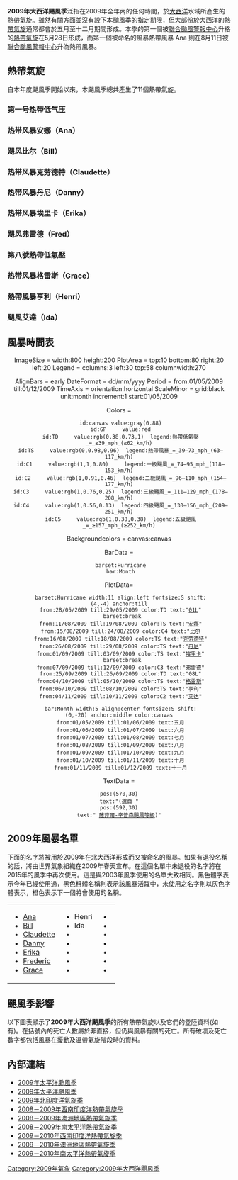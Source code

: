 {{Infobox hurricane season
| Basin=Atl
| Year=2009
| Track=2009 Atlantic hurricane season summary map.png
| First storm formed=2009年5月28日（[[2009年第一號熱帶低氣壓|第一號熱帶低氣壓]]）
| Last storm dissipated=2009年11月10日（颶風艾達）
| Strongest storm name=颶風比爾
| Strongest storm pressure=943
| Strongest storm winds=115
| Total depressions=11個
| Total storms=9個
| Total hurricanes=3個
| Total intense=2個
| Damages=57.99
| Fatalities=9直接死亡
| five seasons=[[2007年大西洋颶風季|2007]] [[2008年大西洋颶風季|2008]] '''2009''' [[2010年大西洋颶風季|2010]] [[2011年大西洋颶風季|2011]]
| Season timeline=2009年大西洋飓风季时间轴
}}

'''2009年大西洋颶風季'''泛指在2009年全年內的任何時間，於[[大西洋|大西洋]]水域所產生的[[熱帶氣旋|熱帶氣旋]]。雖然有關方面並沒有設下本颱風季的指定期限，但大部份於[[大西洋|大西洋]]的[[熱帶氣旋|熱帶氣旋]]通常都會於五月至十二月期間形成。本季的第一個被[[聯合颱風警報中心|聯合颱風警報中心]]升格的[[熱帶氣旋|熱帶氣旋]]在5月28日形成，而第一個被命名的風暴熱帶風暴 Ana 則在8月11日被[[聯合颱風警報中心|聯合颱風警報中心]]升為熱帶風暴。

{{clear}}

== 熱帶氣旋 ==
自本年度颶風季開始以來，本颶風季總共產生了11個熱帶氣旋。

=== 第一号热带低气压 ===
{{Infobox hurricane small new
|Basin=Atl
|Image=Tropical Depression One 2009 GOES.jpg
|Formed=2009年5月28日
|Dissipated=2009年5月29日
|1-min winds=30
|Pressure=1006
|Track=01-L 2009 track.png
}}
{{main|2009年第一号热带低气压}}
{{clear}}

=== 热带风暴安娜（Ana） ===
{{Infobox hurricane small new
|Basin=Atl
|category=depression
|Image=Ana aug 12 2009 1335Z.jpg
|Track=Ana 2009 track.png
|Formed=2009年8月11日
|Dissipated=2009年8月17日
|1-min winds=35
|Pressure=1004 
}}
{{main|2009年热带风暴安娜}}
{{clear}}

=== 飓风比尔（Bill） ===
{{Infobox hurricane small new
|Image=Bill Aug 19 2009 1415Z.jpg
|Basin=Atl
|Track=Bill 2009 track.png
|Formed=2009年8月15日
|Dissipated=2009年8月24日
|1-min winds=115
|Pressure=943
}}
{{main|2009年飓风比尔}}
{{clear}}

=== 热带风暴克劳德特（Claudette） ===
{{Infobox hurricane small new
|Basin=Atl
|Image=Claudette 2009 approaching Florida.jpg
|Track=Claudette 2009 track.png
|Formed=2009年8月16日
|Dissipated=2009年8月18日
|1-min winds=45
|Pressure=1006
}}
{{main|2009年热带风暴克劳德特}}
{{clear}}

=== 热带风暴丹尼（Danny） ===
{{Infobox hurricane small new
|Basin=Atl
|Image=Tropical Storm Danny 2009-08-28 1540Z.jpg
|Track=Danny 2009 track.png
|Formed=2009年8月26日
|Dissipated=2009年8月29日
|1-min winds=50
|Pressure=1006
}}
{{main|2009年热带风暴丹尼}}
{{clear}}

=== 热带风暴埃里卡（Erika） ===
{{Infobox hurricane small new
|Basin=Atl
|Image=Tropical Storm Erika 2009-09-03 1510Z.jpg
|Track=Erika 2009 track.png
|Formed=2009年9月1日
|Dissipated=2009年9月3日
|1-min winds=50
|Pressure=1004
}}
{{main|2009年热带风暴埃里卡}}
{{clear}}

=== 飓风弗雷德（Fred） ===
{{Infobox hurricane small new
|Basin=Atl
|Image=Hurricane Fred 2009-09-09 1250Z.jpg
|Track=Fred 2009 track.png
|Formed=2009年9月7日
|Dissipated=2009年9月12日
|1-min winds=105
|Pressure=958
}}
{{main|2009年飓风弗雷德}}
{{clear}}

=== 第八號熱帶低氣壓 ===
{{Infobox hurricane small new
|Basin=Atl
|Image=Pre-Tropical Depression Eight 2009-09-25 1250Z.jpg
|Track=08-L 2009 track.png
|Formed=2009年9月25日
|Dissipated=2009年9月26日
|1-min winds=30
|Pressure=1008
}}

{{clear}}

=== 热带风暴格雷斯（Grace） ===
{{Infobox hurricane small new
|Basin=Atl
|Image=Tropical Storm Grace 2009 at peak intensity.jpg
|Track=Grace 2009 track.png
|Formed=2009年10月4日
|Dissipated=2009年10月5日
|1-min winds=60
|Pressure=986
}}
{{main|2009年热带风暴格雷斯}}
{{clear}}

=== 熱帶風暴亨利（Henri） ===
{{Infobox hurricane small new
|Basin=Atl
|Image=TSHenri09.jpg
|Track=Henri 2009 track.png
|Formed=2009年10月6日
|Dissipated=2009年10月8日
|1-min winds=45
|Pressure=1005
}}

{{clear}}

=== 颶風艾達（Ida） ===
{{Infobox hurricane small new
|Basin=Atl
|Image=Hurricane Ida in the Yucatan Channel November 8 2009.jpg
|Track=Ida 2009 track.png
|Formed=2009年11月4日
|Dissipated=2009年11月10日
|1-min winds=90
|Pressure=976
}}
{{main|飓风艾达}}

{{clear}}

== 風暴時間表 ==
<center>
<timeline>
ImageSize = width:800 height:200
PlotArea  = top:10 bottom:80 right:20 left:20
Legend    = columns:3 left:30 top:58 columnwidth:270

AlignBars  = early
DateFormat = dd/mm/yyyy
Period     = from:01/05/2009 till:01/12/2009
TimeAxis   = orientation:horizontal
ScaleMinor = grid:black unit:month increment:1 start:01/05/2009

Colors     =
  id:canvas value:gray(0.88)
  id:GP     value:red
  id:TD     value:rgb(0.38,0.73,1)  legend:熱帶低氣壓_=_≤39_mph_(≤62_km/h)
  id:TS     value:rgb(0,0.98,0.96)  legend:熱帶風暴_=_39–73_mph_(63–117_km/h)
  id:C1     value:rgb(1,1,0.80)     legend:一級颶風_=_74–95_mph_(118–153_km/h)
  id:C2     value:rgb(1,0.91,0.46)  legend:二級颶風_=_96–110_mph_(154–177_km/h)
  id:C3     value:rgb(1,0.76,0.25)  legend:三級颶風_=_111–129_mph_(178–208_km/h)
  id:C4     value:rgb(1,0.56,0.13)  legend:四級颶風_=_130–156_mph_(209–251_km/h)
  id:C5     value:rgb(1,0.38,0.38)  legend:五級颶風_=_≥157_mph_(≥252_km/h)

Backgroundcolors = canvas:canvas

BarData =
  barset:Hurricane
  bar:Month

PlotData=
  barset:Hurricane width:11 align:left fontsize:S shift:(4,-4) anchor:till
  from:28/05/2009 till:29/05/2009 color:TD text:"[[2009年第一号热带低气压|01L]]"
   barset:break
  from:11/08/2009 till:19/08/2009 color:TS text:"[[2009年热带风暴安娜|安娜]]"
  from:15/08/2009 till:24/08/2009 color:C4 text:"[[2009年飓风比尔|比尔]]
  from:16/08/2009 till:18/08/2009 color:TS text:"[[2009年热带风暴克劳德特|克劳德特]]"
  from:26/08/2009 till:29/08/2009 color:TS text:"[[2009年热带风暴丹尼|丹尼]]"
  from:01/09/2009 till:03/09/2009 color:TS text:"[[2009年热带风暴埃里卡|埃里卡]]"
   barset:break
  from:07/09/2009 till:12/09/2009 color:C3 text:"[[2009年飓风弗雷德|弗雷德]]"
  from:25/09/2009 till:26/09/2009 color:TD text:"08L"
  from:04/10/2009 till:05/10/2009 color:TS text:"[[2009年热带风暴格雷斯|格雷斯]]"
  from:06/10/2009 till:08/10/2009 color:TS text:"亨利"
  from:04/11/2009 till:10/11/2009 color:C2 text:"[[飓风艾达|艾达]]"

  bar:Month width:5 align:center fontsize:S shift:(0,-20) anchor:middle color:canvas
  from:01/05/2009 till:01/06/2009 text:五月
  from:01/06/2009 till:01/07/2009 text:六月
  from:01/07/2009 till:01/08/2009 text:七月
  from:01/08/2009 till:01/09/2009 text:八月
  from:01/09/2009 till:01/10/2009 text:九月
  from:01/10/2009 till:01/11/2009 text:十月
  from:01/11/2009 till:01/12/2009 text:十一月

TextData =
 pos:(570,30)
 text:"(選自 "
 pos:(592,30)
 text:" [[薩菲爾-辛普森颶風等級|薩菲爾-辛普森颶風等級]])"

</timeline>
</center>

== 2009年風暴名單 ==
下面的名字將被用於2009年在北大西洋形成而又被命名的風暴。如果有退役名稱的話，將由世界氣象組織在2009年春天宣布。在這個名單中未退役的名字將在2015年的風季中再次使用。這是與2003年風季使用的名單大致相同。黑色體字表示今年已經使用過，黑色粗體名稱則表示該風暴活躍中，未使用之名字則以灰色字體表示，橙色表示下一個將會使用的名稱。

{| width="90%"
|
* [[2009年热带风暴安娜|Ana]]
* [[2009年飓风比尔|Bill]]
* [[2009年热带风暴克劳德特|Claudette]]
* [[2009年热带风暴丹尼|Danny]]
* [[2009年热带风暴埃里卡|Erika]]
* [[2009年飓风弗雷德|Frederic]]
* [[2009年热带风暴格雷斯|Grace]]
|
* Henri
* Ida
* {{tcname unused|Joaquin}}
* {{tcname unused|Kate}}
* {{tcname unused|Larry}}
* {{tcname unused|Mindy}}
* {{tcname unused|Nicholas}}
|
* {{tcname unused|Odette}}
* {{tcname unused|Peter}}
* {{tcname unused|Rose}}
* {{tcname unused|Sam}}
* {{tcname unused|Teresa}}
* {{tcname unused|Victor}}
* {{tcname unused|Wanda}}
|}

== 颶風季影響 ==
以下圖表顯示了'''2009年大西洋颶風季'''的所有熱帶氣旋以及它們的登陸資料(如有)。在括號內的死亡人數屬於非直接，但仍與風暴有關的死亡。所有破壞及死亡數字都包括風暴在擾動及溫帶氣旋階段時的資料。
{{Saffir-Simpson small|align=center}}<center>
{{TC stats table start3|year=2009|basin=北大西洋熱帶氣旋}}
{{TC stats cyclone3|cat=depression|name=[[2009年第一号热带低气压|一]]|dates=5月28至29日|max-winds=35（55）|min-press=1006|areas=[[北卡羅萊納州|北卡羅萊納州]]|damage=0|deaths=0}}
{{TC stats cyclone3|cat=storm|name=[[2009年热带风暴安娜|安娜]]|dates=8月11至16日|max-winds=40（65）|min-press=1003|areas=[[小安的列斯群島|小安的列斯群島]]、[[波多黎各|波多黎各]]、[[伊斯帕尼奧拉島|伊斯帕尼奧拉島]]、[[古巴|古巴]]、[[巴哈馬|巴哈馬]]|damage=很小|deaths=0}}
{{TC stats cyclone3|cat=cat4|name=[[2009年飓风比尔|比尔]]|dates=8月15至24日|max-winds=130（215）|min-press=943|areas=[[背风群岛_(加勒比海)|背風群島]]、波多黎各、伊斯帕尼奧拉島、[[美國東岸|美國東岸]]、[[百慕大|百慕大]]、[[加拿大大西洋省份|加拿大大西洋省份]]（'''[[紐芬蘭島|紐芬蘭島]]'''）、[[歐洲|歐洲]]|damage=46.2|deaths=2}}
{{TC stats cyclone3|cat=storm|name=[[2009年热带风暴克劳德特|克劳德特]]|dates=8月16至18日|max-winds=60（95）|min-press=1005|areas=[[美國東南部|美國東南部]]（'''[[佛羅里達州|佛羅里達州]]'''）|damage=0.228|deaths=2}}
{{TC stats cyclone3|cat=storm|name=[[2009年热带风暴丹尼|丹尼]]|dates=8月26至29日|max-winds=60（95）|min-press=1006|areas=北卡羅萊納州、[[美國東北部|美國東北部]]、加拿大大西洋省份|damage=很小|deaths=1}}
{{TC stats cyclone3|cat=storm|name=[[2009年热带风暴埃里卡|埃里卡]]|dates=9月1至3日|max-winds=50（85）|min-press=1004|areas=小安的列斯群島、波多黎各、[[多明尼加|多明尼加]]|damage=0.033|deaths=0}}
{{TC stats cyclone3|cat=cat3|name=[[2009年飓风弗雷德|弗雷德]]|dates=9月7至12日|max-winds=120（195）|min-press=958|areas=[[佛得角|佛得角]]|damage=0|deaths=0}}
{{TC stats cyclone3|cat=depression|name=八|dates=9月25至26日|max-winds=35（55）|min-press=1008|areas=無|damage=0|deaths=0}}
{{TC stats cyclone3|cat=storm|name=[[2009年热带风暴格雷斯|格雷斯]]|dates=10月4至6日|max-winds=65（100）|min-press=986|areas=[[亞速爾群島|亞速爾群島]]、[[葡萄牙|葡萄牙]]、[[不列顛群島|不列顛群島]]|damage=很小|deaths=0}}
{{TC stats cyclone3|cat=storm|name=亨利|dates=10月6至8日|max-winds=50（85）|min-press=1005|areas=無|damage=0|deaths=0}}
{{TC stats cyclone3|cat=cat2|name=艾達|dates=11月4至10日|max-winds=105（165）|min-press=975|areas=[[中美洲|中美洲]]（'''[[尼加拉瓜|尼加拉瓜]]'''）、[[開曼群島|開曼群島]]、[[尤卡坦半島|尤卡坦半島]]、古巴、美國東南部|damage=11.3|deaths=4}}
{{TC stats table end3|num-cyclones=11|dates=5月28至11月10日|max-winds=135（215）|min-press=943|tot-areas=|tot-damage=~57.8|tot-deaths=9}}</center>

== 內部連結 ==
* [[2009年太平洋颱風季|2009年太平洋颱風季]]
* [[2009年太平洋颶風季|2009年太平洋颶風季]]
* [[2009年北印度洋氣旋季|2009年北印度洋氣旋季]]
* [[2008－2009年西南印度洋熱帶氣旋季|2008－2009年西南印度洋熱帶氣旋季]]
* [[2008－2009年澳洲地區熱帶氣旋季|2008－2009年澳洲地區熱帶氣旋季]]
* [[2008－2009年南太平洋熱帶氣旋季|2008－2009年南太平洋熱帶氣旋季]]
* [[2009－2010年西南印度洋熱帶氣旋季|2009－2010年西南印度洋熱帶氣旋季]]
* [[2009－2010年澳洲地區熱帶氣旋季|2009－2010年澳洲地區熱帶氣旋季]]
* [[2009－2010年南太平洋熱帶氣旋季|2009－2010年南太平洋熱帶氣旋季]]

{{2009年大西洋飓风季}}
{{大西洋颶風季}}

[[Category:2009年氣象|Category:2009年氣象]]
[[Category:2009年大西洋飓风季|Category:2009年大西洋飓风季]]